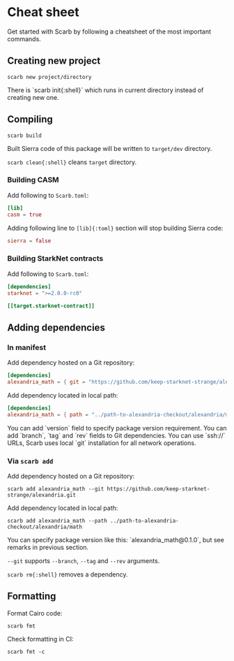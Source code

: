 
# Cheat sheet

Get started with Scarb by following a cheatsheet of the most important commands.

## Creating new project

```shell copy
scarb new project/directory
```

<Callout>
  There is `scarb init{:shell}` which runs in current directory instead of creating new
  one.
</Callout>

## Compiling

```shell copy
scarb build
```

Built Sierra code of this package will be written to `target/dev` directory.

<Callout>`scarb clean{:shell}` cleans `target` directory.</Callout>

### Building CASM

Add following to `Scarb.toml`:

```toml copy
[lib]
casm = true
```

Adding following line to `[lib]{:toml}` section will stop building Sierra code:

```toml copy
sierra = false
```

### Building StarkNet contracts

Add following to `Scarb.toml`:

```toml copy
[dependencies]
starknet = ">=2.0.0-rc0"

[[target.starknet-contract]]
```

## Adding dependencies

### In manifest

Add dependency hosted on a Git repository:

```toml copy
[dependencies]
alexandria_math = { git = "https://github.com/keep-starknet-strange/alexandria.git" }
```

Add dependency located in local path:

```toml copy
[dependencies]
alexandria_math = { path = "../path-to-alexandria-checkout/alexandria/math" }
```

<Callout>
  You can add `version` field to specify package version requirement.
</Callout>

<Callout>
  You can add `branch`, `tag` and `rev` fields to Git dependencies.
</Callout>

<Callout>
  You can use `ssh://` URLs, Scarb uses local `git` installation for all network
  operations.
</Callout>

### Via `scarb add`

Add dependency hosted on a Git repository:

```shell copy
scarb add alexandria_math --git https://github.com/keep-starknet-strange/alexandria.git
```

Add dependency located in local path:

```shell copy
scarb add alexandria_math --path ../path-to-alexandria-checkout/alexandria/math
```

<Callout>
  You can specify package version like this: `alexandria_math@0.1.0`, but see
  remarks in previous section.
</Callout>

<Callout>`--git` supports `--branch`, `--tag` and `--rev` arguments.</Callout>

<Callout>`scarb rm{:shell}` removes a dependency.</Callout>

## Formatting

Format Cairo code:

```shell copy
scarb fmt
```

Check formatting in CI:

```shell copy
scarb fmt -c
```
